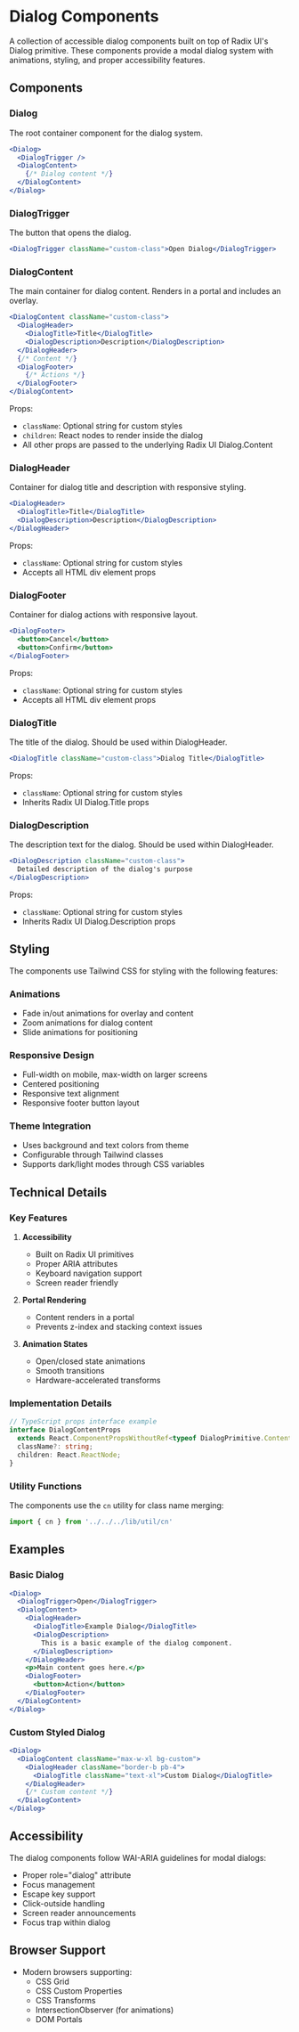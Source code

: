 # Dialog Components

A collection of accessible dialog components built on top of Radix UI's Dialog primitive. These components provide a modal dialog system with animations, styling, and proper accessibility features.

## Components

### Dialog

The root container component for the dialog system.

```jsx copy
<Dialog>
  <DialogTrigger />
  <DialogContent>
    {/* Dialog content */}
  </DialogContent>
</Dialog>
```

### DialogTrigger

The button that opens the dialog.

```jsx copy
<DialogTrigger className="custom-class">Open Dialog</DialogTrigger>
```

### DialogContent

The main container for dialog content. Renders in a portal and includes an overlay.

```jsx copy
<DialogContent className="custom-class">
  <DialogHeader>
    <DialogTitle>Title</DialogTitle>
    <DialogDescription>Description</DialogDescription>
  </DialogHeader>
  {/* Content */}
  <DialogFooter>
    {/* Actions */}
  </DialogFooter>
</DialogContent>
```

Props:
- `className`: Optional string for custom styles
- `children`: React nodes to render inside the dialog
- All other props are passed to the underlying Radix UI Dialog.Content

### DialogHeader

Container for dialog title and description with responsive styling.

```jsx copy
<DialogHeader>
  <DialogTitle>Title</DialogTitle>
  <DialogDescription>Description</DialogDescription>
</DialogHeader>
```

Props:
- `className`: Optional string for custom styles
- Accepts all HTML div element props

### DialogFooter

Container for dialog actions with responsive layout.

```jsx copy
<DialogFooter>
  <button>Cancel</button>
  <button>Confirm</button>
</DialogFooter>
```

Props:
- `className`: Optional string for custom styles
- Accepts all HTML div element props

### DialogTitle

The title of the dialog. Should be used within DialogHeader.

```jsx copy
<DialogTitle className="custom-class">Dialog Title</DialogTitle>
```

Props:
- `className`: Optional string for custom styles
- Inherits Radix UI Dialog.Title props

### DialogDescription

The description text for the dialog. Should be used within DialogHeader.

```jsx copy
<DialogDescription className="custom-class">
  Detailed description of the dialog's purpose
</DialogDescription>
```

Props:
- `className`: Optional string for custom styles
- Inherits Radix UI Dialog.Description props

## Styling

The components use Tailwind CSS for styling with the following features:

### Animations
- Fade in/out animations for overlay and content
- Zoom animations for dialog content
- Slide animations for positioning

### Responsive Design
- Full-width on mobile, max-width on larger screens
- Centered positioning
- Responsive text alignment
- Responsive footer button layout

### Theme Integration
- Uses background and text colors from theme
- Configurable through Tailwind classes
- Supports dark/light modes through CSS variables

## Technical Details

### Key Features

1. **Accessibility**
   - Built on Radix UI primitives
   - Proper ARIA attributes
   - Keyboard navigation support
   - Screen reader friendly

2. **Portal Rendering**
   - Content renders in a portal
   - Prevents z-index and stacking context issues

3. **Animation States**
   - Open/closed state animations
   - Smooth transitions
   - Hardware-accelerated transforms

### Implementation Details

```typescript copy
// TypeScript props interface example
interface DialogContentProps
  extends React.ComponentPropsWithoutRef<typeof DialogPrimitive.Content> {
  className?: string;
  children: React.ReactNode;
}
```

### Utility Functions

The components use the `cn` utility for class name merging:

```javascript copy
import { cn } from '../../../lib/util/cn'
```

## Examples

### Basic Dialog

```jsx copy
<Dialog>
  <DialogTrigger>Open</DialogTrigger>
  <DialogContent>
    <DialogHeader>
      <DialogTitle>Example Dialog</DialogTitle>
      <DialogDescription>
        This is a basic example of the dialog component.
      </DialogDescription>
    </DialogHeader>
    <p>Main content goes here.</p>
    <DialogFooter>
      <button>Action</button>
    </DialogFooter>
  </DialogContent>
</Dialog>
```

### Custom Styled Dialog

```jsx copy
<Dialog>
  <DialogContent className="max-w-xl bg-custom">
    <DialogHeader className="border-b pb-4">
      <DialogTitle className="text-xl">Custom Dialog</DialogTitle>
    </DialogHeader>
    {/* Custom content */}
  </DialogContent>
</Dialog>
```

## Accessibility

The dialog components follow WAI-ARIA guidelines for modal dialogs:

- Proper role="dialog" attribute
- Focus management
- Escape key support
- Click-outside handling
- Screen reader announcements
- Focus trap within dialog

## Browser Support

- Modern browsers supporting:
  - CSS Grid
  - CSS Custom Properties
  - CSS Transforms
  - IntersectionObserver (for animations)
  - DOM Portals
